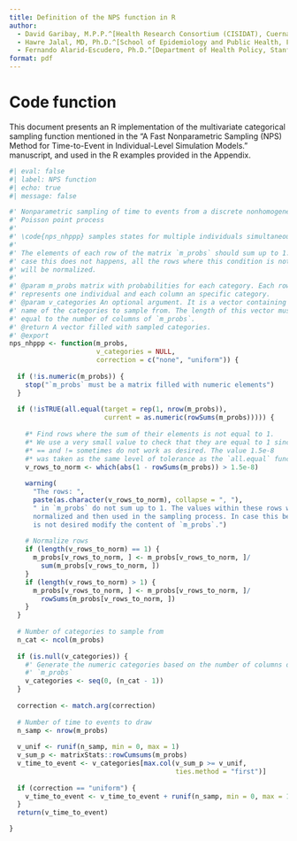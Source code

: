 ```yaml
---
title: Definition of the NPS function in R
author:
  - David Garibay, M.P.P.^[Health Research Consortium (CISIDAT), Cuernavaca, Morelos, Mexico.]
  - Hawre Jalal, MD, Ph.D.^[School of Epidemiology and Public Health, Faculty of Medicine, University of Ottawa, Ottawa, ON, CA.]
  - Fernando Alarid-Escudero, Ph.D.^[Department of Health Policy, Stanford University School of Medicine, Stanford, CA, USA.] ^[Center for Health Policy, Freeman Spogli Institute, Stanford University, Stanford, CA, USA.]
format: pdf
---
```


# Code function
This document presents an R implementation of the multivariate 
categorical sampling function mentioned in the "A Fast Nonparametric Sampling 
(NPS) Method for Time-to-Event in  Individual-Level Simulation Models." 
manuscript, and used in the R examples provided in the Appendix.



```r
#| eval: false
#| label: NPS function
#| echo: true 
#| message: false

#' Nonparametric sampling of time to events from a discrete nonhomogeneous 
#' Poisson point process
#'
#' \code{nps_nhppp} samples states for multiple individuals simultaneously.
#' 
#' The elements of each row of the matrix `m_probs` should sum up to 1. In 
#' case this does not happens, all the rows where this condition is not met 
#' will be normalized.
#'
#' @param m_probs matrix with probabilities for each category. Each row 
#' represents one individual and each column an specific category. 
#' @param v_categories An optional argument. It is a vector containing the 
#' name of the categories to sample from. The length of this vector must be 
#' equal to the number of columns of `m_probs`.
#' @return A vector filled with sampled categories.
#' @export
nps_nhppp <- function(m_probs, 
                      v_categories = NULL, 
                      correction = c("none", "uniform")) {
  
  if (!is.numeric(m_probs)) {
    stop("`m_probs` must be a matrix filled with numeric elements")
  }
  
  if (!isTRUE(all.equal(target = rep(1, nrow(m_probs)), 
                        current = as.numeric(rowSums(m_probs))))) {
    
    #* Find rows where the sum of their elements is not equal to 1.
    #* We use a very small value to check that they are equal to 1 since
    #* == and != sometimes do not work as desired. The value 1.5e-8
    #* was taken as the same level of tolerance as the `all.equal` function.
    v_rows_to_norm <- which(abs(1 - rowSums(m_probs)) > 1.5e-8)
    
    warning(
      "The rows: ", 
      paste(as.character(v_rows_to_norm), collapse = ", "), 
      " in `m_probs` do not sum up to 1. The values within these rows will be 
      normalized and then used in the sampling process. In case this behaviour 
      is not desired modify the content of `m_probs`.")
    
    # Normalize rows
    if (length(v_rows_to_norm) == 1) {
      m_probs[v_rows_to_norm, ] <- m_probs[v_rows_to_norm, ]/
        sum(m_probs[v_rows_to_norm, ])
    }
    if (length(v_rows_to_norm) > 1) {
      m_probs[v_rows_to_norm, ] <- m_probs[v_rows_to_norm, ]/
        rowSums(m_probs[v_rows_to_norm, ])
    }
  }
  
  # Number of categories to sample from
  n_cat <- ncol(m_probs)
  
  if (is.null(v_categories)) {
    #' Generate the numeric categories based on the number of columns of 
    #' `m_probs`
    v_categories <- seq(0, (n_cat - 1))
  }
  
  correction <- match.arg(correction)
  
  # Number of time to events to draw
  n_samp <- nrow(m_probs)
  
  v_unif <- runif(n_samp, min = 0, max = 1)
  v_sum_p <- matrixStats::rowCumsums(m_probs)
  v_time_to_event <- v_categories[max.col(v_sum_p >= v_unif, 
                                          ties.method = "first")]
  
  if (correction == "uniform") {
    v_time_to_event <- v_time_to_event + runif(n_samp, min = 0, max = 1)
  }
  return(v_time_to_event)

}


```
